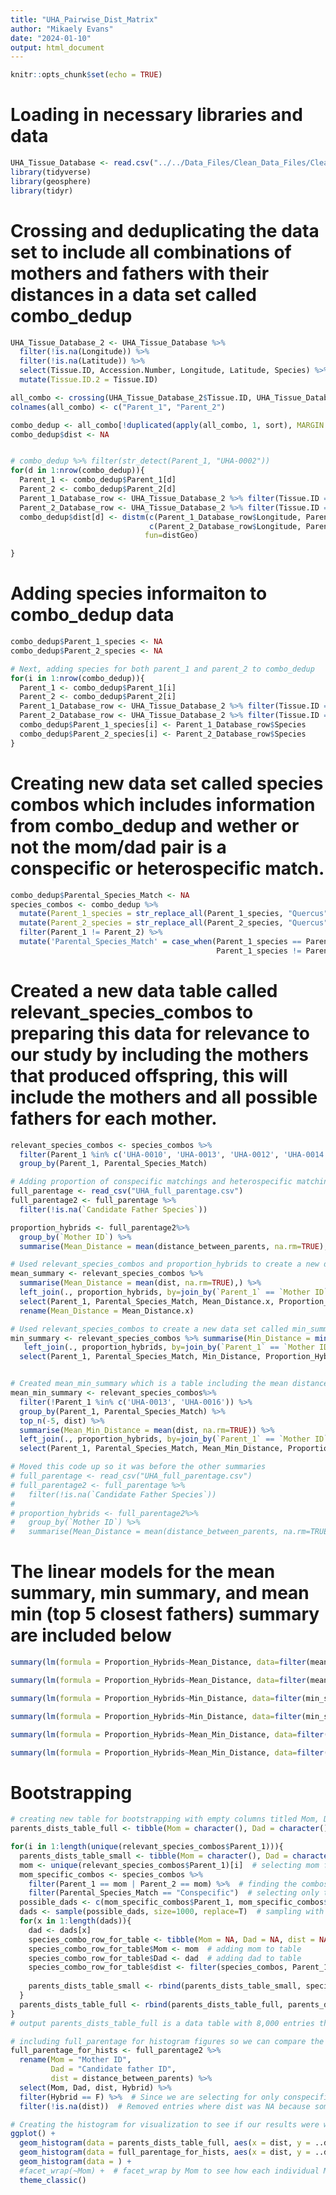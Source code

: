 ```yaml
---
title: "UHA_Pairwise_Dist_Matrix"
author: "Mikaely Evans"
date: "2024-01-10"
output: html_document
---
```


```r
knitr::opts_chunk$set(echo = TRUE)
```

# Loading in necessary libraries and data
```r
UHA_Tissue_Database <- read.csv("../../Data_Files/Clean_Data_Files/Clean_csv/ARCHIVED_USBG_Hybrid_Acorn_Tissue_Database.csv")
library(tidyverse)
library(geosphere)
library(tidyr)
```

# Crossing and deduplicating the data set to include all combinations of mothers and fathers with their distances in a data set called combo_dedup
```r
UHA_Tissue_Database_2 <- UHA_Tissue_Database %>%
  filter(!is.na(Longitude)) %>%
  filter(!is.na(Latitude)) %>%
  select(Tissue.ID, Accession.Number, Longitude, Latitude, Species) %>% 
  mutate(Tissue.ID.2 = Tissue.ID)

all_combo <- crossing(UHA_Tissue_Database_2$Tissue.ID, UHA_Tissue_Database_2$Tissue.ID.2) 
colnames(all_combo) <- c("Parent_1", "Parent_2")

combo_dedup <- all_combo[!duplicated(apply(all_combo, 1, sort), MARGIN = 2),]
combo_dedup$dist <- NA


# combo_dedup %>% filter(str_detect(Parent_1, "UHA-0002"))
for(d in 1:nrow(combo_dedup)){
  Parent_1 <- combo_dedup$Parent_1[d]
  Parent_2 <- combo_dedup$Parent_2[d]
  Parent_1_Database_row <- UHA_Tissue_Database_2 %>% filter(Tissue.ID == Parent_1)
  Parent_2_Database_row <- UHA_Tissue_Database_2 %>% filter(Tissue.ID == Parent_2)
  combo_dedup$dist[d] <- distm(c(Parent_1_Database_row$Longitude, Parent_1_Database_row$Latitude),
                               c(Parent_2_Database_row$Longitude, Parent_2_Database_row$Latitude),
                              fun=distGeo)

}

```

# Adding species informaiton to combo_dedup data
```r
combo_dedup$Parent_1_species <- NA
combo_dedup$Parent_2_species <- NA

# Next, adding species for both parent_1 and parent_2 to combo_dedup
for(i in 1:nrow(combo_dedup)){
  Parent_1 <- combo_dedup$Parent_1[i]
  Parent_2 <- combo_dedup$Parent_2[i]
  Parent_1_Database_row <- UHA_Tissue_Database_2 %>% filter(Tissue.ID == Parent_1)
  Parent_2_Database_row <- UHA_Tissue_Database_2 %>% filter(Tissue.ID == Parent_2)
  combo_dedup$Parent_1_species[i] <- Parent_1_Database_row$Species
  combo_dedup$Parent_2_species[i] <- Parent_2_Database_row$Species
}
```

# Creating new data set called species combos which includes information from combo_dedup and wether or not the mom/dad pair is a conspecific or heterospecific match.
```r
combo_dedup$Parental_Species_Match <- NA
species_combos <- combo_dedup %>%
  mutate(Parent_1_species = str_replace_all(Parent_1_species, "Quercus", "Q.")) %>%
  mutate(Parent_2_species = str_replace_all(Parent_2_species, "Quercus", "Q.")) %>%
  filter(Parent_1 != Parent_2) %>%
  mutate('Parental_Species_Match' = case_when(Parent_1_species == Parent_2_species ~ "Conspecific",
                                              Parent_1_species != Parent_2_species ~ "Heterospecific"))
```

# Created a new data table called relevant_species_combos to preparing this data for relevance to our study by including the mothers that produced offspring, this will include the mothers and all possible fathers for each mother.
```r
relevant_species_combos <- species_combos %>%
  filter(Parent_1 %in% c('UHA-0010', 'UHA-0013', 'UHA-0012', 'UHA-0014', 'UHA-0016', 'UHA-0257', 'UHA-0260', 'UHA-0261')) %>%
  group_by(Parent_1, Parental_Species_Match)

# Adding proportion of conspecific matchings and heterospecific matchings for each mother
full_parentage <- read_csv("UHA_full_parentage.csv")
full_parentage2 <- full_parentage %>%
  filter(!is.na(`Candidate Father Species`))

proportion_hybrids <- full_parentage2%>%
  group_by(`Mother ID`) %>%
  summarise(Mean_Distance = mean(distance_between_parents, na.rm=TRUE), Proportion_Hybrids = mean(Hybrid, na.rm = TRUE))

# Used relevant_species_combos and proportion_hybrids to create a new data set called mean_summary to be used in analysis later that includes the mean distance between Mother trees and all possible conspecific and heterospecific fathers and including the proportion of hybrid offspring produced by that mother.
mean_summary <- relevant_species_combos %>% 
  summarise(Mean_Distance = mean(dist, na.rm=TRUE),) %>%
  left_join(., proportion_hybrids, by=join_by(`Parent_1` == `Mother ID`)) %>%
  select(Parent_1, Parental_Species_Match, Mean_Distance.x, Proportion_Hybrids) %>%
  rename(Mean_Distance = Mean_Distance.x)

# Used relevant_species_combos to create a new data set called min_summary to be used in analysis later that includes the distance of the closest possible conspecific and heterospecific father to the specified maternal tree and includes the proportion of hybrid offspring produced by that mother.
min_summary <- relevant_species_combos %>% summarise(Min_Distance = min(dist, na.rm=TRUE)) %>%
   left_join(., proportion_hybrids, by=join_by(`Parent_1` == `Mother ID`)) %>%
  select(Parent_1, Parental_Species_Match, Min_Distance, Proportion_Hybrids)


# Created mean_min_summary which is a table including the mean distance of the 5 closest possible fathers to each maternal tree along with the proportion of hybrids for each mother. 
mean_min_summary <- relevant_species_combos%>%
  filter(!Parent_1 %in% c('UHA-0013', 'UHA-0016')) %>%
  group_by(Parent_1, Parental_Species_Match) %>%
  top_n(-5, dist) %>%
  summarise(Mean_Min_Distance = mean(dist, na.rm=TRUE)) %>%
  left_join(., proportion_hybrids, by=join_by(`Parent_1` == `Mother ID`)) %>%
  select(Parent_1, Parental_Species_Match, Mean_Min_Distance, Proportion_Hybrids)
```


```r
# Moved this code up so it was before the other summaries
# full_parentage <- read_csv("UHA_full_parentage.csv")
# full_parentage2 <- full_parentage %>%
#   filter(!is.na(`Candidate Father Species`))
# 
# proportion_hybrids <- full_parentage2%>%
#   group_by(`Mother ID`) %>%
#   summarise(Mean_Distance = mean(distance_between_parents, na.rm=TRUE), Proportion_Hybrids = mean(Hybrid, na.rm = TRUE))
```

# The linear models for the mean summary, min summary, and mean min (top 5 closest fathers) summary are included below
```r
summary(lm(formula = Proportion_Hybrids~Mean_Distance, data=filter(mean_summary, Parental_Species_Match == "Conspecific")))

summary(lm(formula = Proportion_Hybrids~Mean_Distance, data=filter(mean_summary, Parental_Species_Match == "Heterospecific")))
```

```r
summary(lm(formula = Proportion_Hybrids~Min_Distance, data=filter(min_summary, Parental_Species_Match == "Conspecific")))

summary(lm(formula = Proportion_Hybrids~Min_Distance, data=filter(min_summary, Parental_Species_Match == "Heterospecific")))
```

```r
summary(lm(formula = Proportion_Hybrids~Mean_Min_Distance, data=filter(mean_min_summary, Parental_Species_Match == "Conspecific")))

summary(lm(formula = Proportion_Hybrids~Mean_Min_Distance, data=filter(mean_min_summary, Parental_Species_Match == "Heterospecific")))
```

# Bootstrapping
```r
# creating new table for bootstrapping with empty columns titled Mom, Dad, and dist
parents_dists_table_full <- tibble(Mom = character(), Dad = character(), dist = character())

for(i in 1:length(unique(relevant_species_combos$Parent_1))){
  parents_dists_table_small <- tibble(Mom = character(), Dad = character(), dist = character()) # small table for loop
  mom <- unique(relevant_species_combos$Parent_1)[i]  # selecting mom from loop iteration and saving to small table
  mom_specific_combos <- species_combos %>%
    filter(Parent_1 == mom | Parent_2 == mom) %>%  # finding the combos for this mother
    filter(Parental_Species_Match == "Conspecific")  # selecting only the conspecific combos for analysis
  possible_dads <- c(mom_specific_combos$Parent_1, mom_specific_combos$Parent_2)[c(mom_specific_combos$Parent_1, mom_specific_combos$Parent_2) != mom]  # finding all possible dads
  dads <- sample(possible_dads, size=1000, replace=T)  # sampling with replaecment 1000 times from these dads
  for(x in 1:length(dads)){
    dad <- dads[x]
    species_combo_row_for_table <- tibble(Mom = NA, Dad = NA, dist = NA)  # creating output table for each row in loop
    species_combo_row_for_table$Mom <- mom  # adding mom to table
    species_combo_row_for_table$Dad <- dad  # adding dad to table
    species_combo_row_for_table$dist <- filter(species_combos, Parent_1 == mom & Parent_2 == dad | Parent_1 == dad & Parent_2 == mom )$dist  # adding dist from mom to dad in table
    
    parents_dists_table_small <- rbind(parents_dists_table_small, species_combo_row_for_table) # bind to small table
  }
  parents_dists_table_full <- rbind(parents_dists_table_full, parents_dists_table_small)  # binding to full table
}
# output parents_dists_table_full is a data table with 8,000 entries that have sampled 1,000 possible fathers for each mother tree that produced offspring in our study. 

# including full_parentage for histogram figures so we can compare the data from the actual mother and father pairs that produced offspring in the study to the bootstrap approach
full_parentage_for_hists <- full_parentage2 %>%
  rename(Mom = "Mother ID", 
         Dad = "Candidate father ID", 
         dist = distance_between_parents) %>%
  select(Mom, Dad, dist, Hybrid) %>%
  filter(Hybrid == F) %>%  # Since we are selecting for only conspecific pairs in this analysis
  filter(!is.na(dist))  # Removed entries where dist was NA because some trees do not have long/lat values and weren't used in the study

# Creating the histogram for visualization to see if our results were what we would expect.
ggplot() +
  geom_histogram(data = parents_dists_table_full, aes(x = dist, y = ..density..), fill = "red", alpha = .5) +
  geom_histogram(data = full_parentage_for_hists, aes(x = dist, y = ..density..), fill = "blue", alpha = .5) +
  geom_histogram(data = ) +
  #facet_wrap(~Mom) +  # facet_wrap by Mom to see how each individual Maternal tree did compared to bootstrap
  theme_classic()
```




